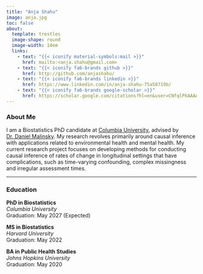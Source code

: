 ```yaml
---
title: "Anja Shahu"
image: anja.jpg
toc: false
about: 
  template: trestles
  image-shape: round
  image-width: 14em
  links:
    - text: "{{< iconify material-symbols:mail >}}"
      href: mailto:<anja.shahu@gmail.com>
    - text: "{{< iconify fa6-brands github >}}"
      href: http://github.com/anjashahu/
    - text: "{{< iconify fa6-brands linkedin >}}"
      href: https://www.linkedin.com/in/anja-shahu-75a58719b/
    - text: "{{< iconify fa6-brands google-scholar >}}"
      href: https://scholar.google.com/citations?hl=en&user=CNfqlPkAAAAJ
---
```


### About Me

I am a Biostatistics PhD candidate at [Columbia University](https://www.publichealth.columbia.edu/academics/departments/biostatistics), advised by [Dr. Daniel Malinsky](http://www.dmalinsky.com/). My research revolves primarily around causal inference with applications related to environmental health and mental health. My current research project focuses on developing methods for conducting causal inference of rates of change in longitudinal settings that have complications, such as time-varying confounding, complex missingness and irregular assessment times.

--------------------------------------------------------------------------------

### Education

**PhD in Biostatistics**  
*Columbia University*  
Graduation: May 2027 (Expected)

**MS in Biostatistics**  
*Harvard University*  
Graduation: May 2022

**BA in Public Health Studies**  
*Johns Hopkins University*   
Graduation: May 2020

